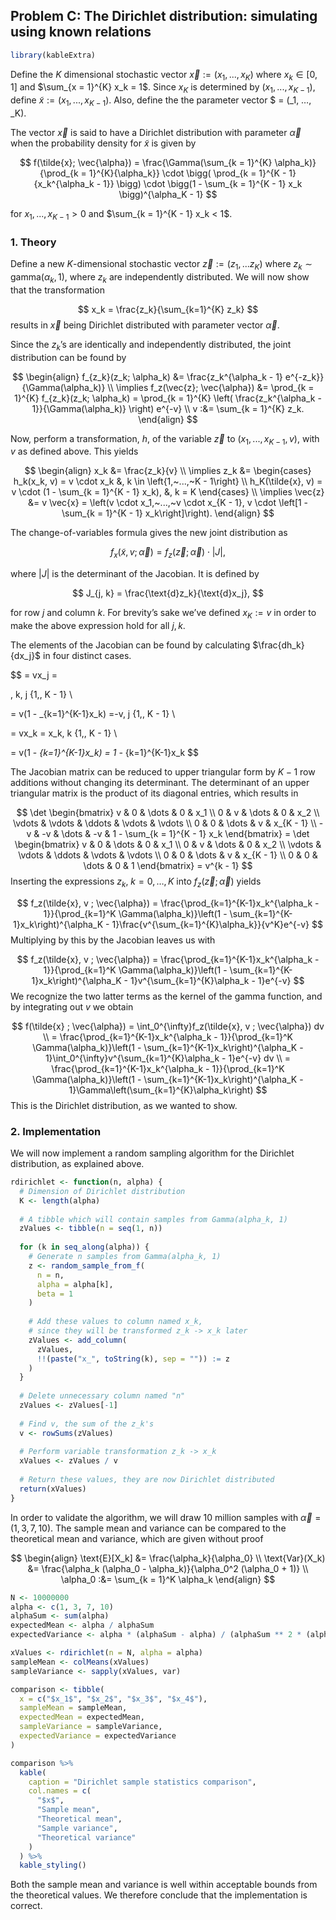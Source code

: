## Problem C: The Dirichlet distribution: simulating using known relations

```r
library(kableExtra)
```

Define the $K$ dimensional stochastic vector $\vec{x} := (x_1, ..., x_K)$ where $x_k \in [0, 1]$ and $\sum_{x = 1}^{K} x_k = 1$.
Since $x_K$ is determined by $(x_1, ..., x_{K - 1})$, define $\tilde{x} := (x_1, ..., x_{K - 1})$.
Also, define the the parameter vector $\vec{\alpha} = (\alpha_1, ..., \alpha_K).

The vector $\vec{x}$ is said to have a Dirichlet distribution with parameter $\vec{\alpha}$ when the probability density for $\tilde{x}$ is given by

$$
f(\tilde{x}; \vec{\alpha}) = \frac{\Gamma(\sum_{k = 1}^{K} \alpha_k)}{\prod_{k = 1}^{K}{\alpha_k}} \cdot \bigg( \prod_{k = 1}^{K - 1}{x_k^{\alpha_k - 1}} \bigg) \cdot \bigg(1 - \sum_{k = 1}^{K - 1} x_k \bigg)^{\alpha_K - 1}
$$

for $x_1, ..., x_{K - 1} > 0$ and $\sum_{k = 1}^{K - 1} x_k < 1$.

### 1. Theory

Define a new $K$-dimensional stochastic vector $\vec{z} := (z_1, ... z_K)$ where $z_k \sim \text{gamma}(\alpha_k, 1)$, where $z_k$ are independently distributed. We will now show that the transformation

$$
x_k = \frac{z_k}{\sum_{k=1}^{K} z_k}
$$
results in $\vec{x}$ being Dirichlet distributed with parameter vector $\vec{\alpha}$.

Since the $z_k$'s are identically and independently distributed, the joint distribution can be found by

$$
\begin{align}
  f_{z_k}(z_k; \alpha_k) &= \frac{z_k^{\alpha_k - 1} e^{-z_k}}{\Gamma(\alpha_k)} \\
  \implies f_z(\vec{z}; \vec{\alpha}) &= \prod_{k = 1}^{K} f_{z_k}(z_k; \alpha_k)
  = \prod_{k = 1}^{K} \left( \frac{z_k^{\alpha_k - 1}}{\Gamma(\alpha_k)} \right) e^{-v} \\
  v :&= \sum_{k = 1}^{K} z_k.
\end{align}
$$

Now, perform a transformation, $h$, of the variable $\vec{z}$ to $(x_1, ..., x_{K - 1}, v)$, with $v$ as defined above. This yields

$$
\begin{align}
  x_k &= \frac{z_k}{v} \\
  \implies z_k &=
  \begin{cases}
    h_k(x_k, v) = v \cdot x_k &, k \in \left{1,~...,~K - 1\right} \\
    h_K(\tilde{x}, v) = v \cdot (1 - \sum_{k = 1}^{K - 1} x_k), &, k = K
  \end{cases} \\
  \implies \vec{z} &= v \vec{x}
  = \left(v \cdot x_1,~...,~v \cdot x_{K - 1}, v \cdot \left[1 - \sum_{k = 1}^{K - 1} x_k\right]\right).
\end{align}
$$

The change-of-variables formula gives the new joint distribution as

$$
f_x(\tilde{x}, v; \vec{\alpha}) = f_z(\vec{z}; \vec{\alpha}) \cdot |J|,
$$

where $|J|$ is the determinant of the Jacobian. It is defined by

$$
J_{j, k} = \frac{\text{d}z_k}{\text{d}x_j},
$$

for row $j$ and column $k$. For brevity's sake we've defined $x_K := v$ in order to make the above expression hold for all $j, k$.

The elements of the Jacobian can be found by calculating $\frac{dh_k}{dx_j}$ in four distinct cases.

$$
\frac{dh_k}{dx_j} = \frac{d}{dx_j} vx_j = \begin{cases} v,\ k = j \\ 0,\ k \neq j\end{cases}, k, j \in \{1,\ldots, K - 1\} \\

\frac{dh_K}{dx_j} = \frac{d}{dx_j}v\left(1 - \sum_{k=1}^{K-1}x_k\right) =-v,\ j \in \{1,\ldots, K - 1\} \\

\frac{dh_k}{dv} =  \frac{d}{dv} vx_k = x_k,\ k \in \{1,\ldots, K - 1\} \\

\frac{dh_K}{dv} =  \frac{d}{dv}v\left(1 - \sum_{k=1}^{K-1}x_k\right) = 1 - \sum_{k=1}^{K-1}x_k
$$

The Jacobian matrix can be reduced to upper triangular form by $K - 1$ row additions
without changing its determinant.
The determinant of an upper triangular matrix is the product of its diagonal entries, which results in

$$
\det
\begin{bmatrix}
  v  & 0  & \dots  & 0  & x_1 \\
  0  & v  & \dots  & 0  & x_2 \\
  \vdots  & \vdots  & \ddots  & \vdots  & \vdots \\
  0  & 0  & \dots  & v  & x_{K - 1} \\
  -v  & -v  & \dots  & -v  & 1 - \sum_{k = 1}^{K - 1} x_k
\end{bmatrix}
= 
\det
\begin{bmatrix}
  v  & 0  & \dots  & 0  & x_1 \\
  0  & v  & \dots  & 0  & x_2 \\
  \vdots  & \vdots  & \ddots  & \vdots  & \vdots \\
  0  & 0  & \dots  & v  & x_{K - 1} \\
  0  & 0  & \dots  & 0  & 1
\end{bmatrix}
=
v^{k - 1}
$$
Inserting the expressions $z_k,\ k = 0,\ldots,K$ into $f_z(\vec{z}; \vec{\alpha})$ yields 

$$
f_z(\tilde{x}, v ; \vec{\alpha}) = \frac{\prod_{k=1}^{K-1}x_k^{\alpha_k - 1}}{\prod_{k=1}^K \Gamma(\alpha_k)}\left(1 - \sum_{k=1}^{K-1}x_k\right)^{\alpha_K - 1}\frac{v^{\sum_{k=1}^{K}\alpha_k}}{v^K}e^{-v}
$$
Multiplying by this by the Jacobian leaves us with 

$$
f_z(\tilde{x}, v ; \vec{\alpha}) = \frac{\prod_{k=1}^{K-1}x_k^{\alpha_k - 1}}{\prod_{k=1}^K \Gamma(\alpha_k)}\left(1 - \sum_{k=1}^{K-1}x_k\right)^{\alpha_K - 1}v^{\sum_{k=1}^{K}\alpha_k - 1}e^{-v}
$$
We recognize the two latter terms as the kernel of the gamma function, and by integrating out $v$ we obtain

$$
f(\tilde{x} ; \vec{\alpha}) = \int_0^{\infty}f_z(\tilde{x}, v ; \vec{\alpha}) dv \\
= \frac{\prod_{k=1}^{K-1}x_k^{\alpha_k - 1}}{\prod_{k=1}^K \Gamma(\alpha_k)}\left(1 - \sum_{k=1}^{K-1}x_k\right)^{\alpha_K - 1}\int_0^{\infty}v^{\sum_{k=1}^{K}\alpha_k - 1}e^{-v} dv \\
= \frac{\prod_{k=1}^{K-1}x_k^{\alpha_k - 1}}{\prod_{k=1}^K \Gamma(\alpha_k)}\left(1 - \sum_{k=1}^{K-1}x_k\right)^{\alpha_K - 1}\Gamma\left(\sum_{k=1}^{K}\alpha_k\right)
$$
This is the Dirichlet distribution, as we wanted to show.


### 2. Implementation

We will now implement a random sampling algorithm for the Dirichlet distribution, as explained above.

```r
rdirichlet <- function(n, alpha) {
  # Dimension of Dirichlet distribution
  K <- length(alpha)
  
  # A tibble which will contain samples from Gamma(alpha_k, 1)
  zValues <- tibble(n = seq(1, n))
  
  for (k in seq_along(alpha)) {
    # Generate n samples from Gamma(alpha_k, 1)
    z <- random_sample_from_f(
      n = n,
      alpha = alpha[k],
      beta = 1
    )
    
    # Add these values to column named x_k,
    # since they will be transformed z_k -> x_k later
    zValues <- add_column(
      zValues,
      !!(paste("x_", toString(k), sep = "")) := z
    )
  }
  
  # Delete unnecessary column named "n"
  zValues <- zValues[-1]
  
  # Find v, the sum of the z_k's
  v <- rowSums(zValues)
  
  # Perform variable transformation z_k -> x_k
  xValues <- zValues / v
  
  # Return these values, they are now Dirichlet distributed
  return(xValues)
}
```

In order to validate the algorithm, we will draw 10 million samples with $\vec{\alpha} = (1, 3, 7, 10)$.
The sample mean and variance can be compared to the theoretical mean and variance, which are given without proof

$$
\begin{align}
  \text{E}[X_k] &= \frac{\alpha_k}{\alpha_0} \\
  \text{Var}(X_k) &= \frac{\alpha_k (\alpha_0 - \alpha_k)}{\alpha_0^2 (\alpha_0 + 1)} \\
  \alpha_0 :&= \sum_{k = 1}^K \alpha_k
\end{align}
$$

```r
N <- 10000000
alpha <- c(1, 3, 7, 10)
alphaSum <- sum(alpha)
expectedMean <- alpha / alphaSum
expectedVariance <- alpha * (alphaSum - alpha) / (alphaSum ** 2 * (alphaSum + 1))

xValues <- rdirichlet(n = N, alpha = alpha)
sampleMean <- colMeans(xValues)
sampleVariance <- sapply(xValues, var)

comparison <- tibble(
  x = c("$x_1$", "$x_2$", "$x_3$", "$x_4$"),
  sampleMean = sampleMean,
  expectedMean = expectedMean,
  sampleVariance = sampleVariance,
  expectedVariance = expectedVariance
)

comparison %>%
  kable(
    caption = "Dirichlet sample statistics comparison",
    col.names = c(
      "$x$",
      "Sample mean",
      "Theoretical mean",
      "Sample variance",
      "Theoretical variance"
    )
  ) %>%
  kable_styling()
```

Both the sample mean and variance is well within acceptable bounds from the theoretical values. We therefore conclude that the implementation is correct.
